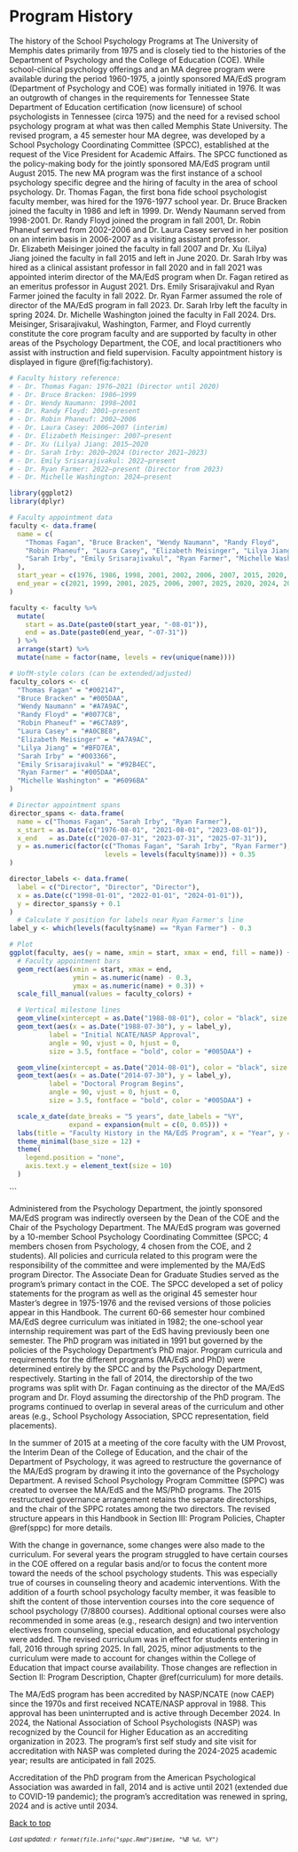 # Program History {#history}

The history of the School Psychology Programs at The University of Memphis dates primarily from 1975 and is closely tied to the histories of the Department of Psychology and the College of Education (COE).  While school-clinical psychology offerings and an MA degree program were available during the period 1960-1975, a jointly sponsored MA/EdS program (Department of Psychology and COE) was formally initiated in 1976.  It was an outgrowth of changes in the requirements for Tennessee State Department of Education certification (now licensure) of school psychologists in Tennessee (circa 1975) and the need for a revised school psychology program at what was then called Memphis State University.  The revised program, a 45 semester hour MA degree, was developed by a School Psychology Coordinating Committee (SPCC), established at the request of the Vice President for Academic Affairs. The SPCC functioned as the policy-making body for the jointly sponsored MA/EdS program until August 2015.  The new MA program was the first instance of a school psychology specific degree and the hiring of faculty in the area of school psychology.  Dr. Thomas Fagan, the first bona fide school psychologist faculty member, was hired for the 1976-1977 school year.  Dr. Bruce Bracken joined the faculty in 1986 and left in 1999.  Dr. Wendy Naumann served from 1998-2001.  Dr. Randy Floyd joined the program in fall 2001, Dr. Robin Phaneuf served from 2002-2006 and Dr. Laura Casey served in her position on an interim basis in 2006-2007 as a visiting assistant professor.  Dr. Elizabeth Meisinger joined the faculty in fall 2007 and Dr. Xu (Lilya) Jiang joined the faculty in fall 2015 and left in June 2020.  Dr. Sarah Irby was hired as a clinical assistant professor in fall 2020 and in fall 2021 was appointed interim director of the MA/EdS program when Dr. Fagan retired as an emeritus professor in August 2021.  Drs. Emily Srisarajivakul and Ryan Farmer joined the faculty in fall 2022. Dr. Ryan Farmer assumed the role of director of the MA/EdS program in fall 2023. Dr. Sarah Irby left the faculty in spring 2024. Dr. Michelle Washington joined the faculty in Fall 2024. Drs. Meisinger, Srisarajivakul, Washington, Farmer, and Floyd currently constitute the core program faculty and are supported by faculty in other areas of the Psychology Department, the COE, and local practitioners who assist with instruction and field supervision. Faculty appointment history is displayed in figure \@ref(fig:fachistory). 

```r
# Faculty history reference:
# - Dr. Thomas Fagan: 1976–2021 (Director until 2020)
# - Dr. Bruce Bracken: 1986–1999
# - Dr. Wendy Naumann: 1998–2001
# - Dr. Randy Floyd: 2001–present
# - Dr. Robin Phaneuf: 2002–2006
# - Dr. Laura Casey: 2006–2007 (interim)
# - Dr. Elizabeth Meisinger: 2007–present
# - Dr. Xu (Lilya) Jiang: 2015–2020
# - Dr. Sarah Irby: 2020–2024 (Director 2021–2023)
# - Dr. Emily Srisarajivakul: 2022–present
# - Dr. Ryan Farmer: 2022–present (Director from 2023)
# - Dr. Michelle Washington: 2024–present

library(ggplot2)
library(dplyr)

# Faculty appointment data
faculty <- data.frame(
  name = c(
    "Thomas Fagan", "Bruce Bracken", "Wendy Naumann", "Randy Floyd",
    "Robin Phaneuf", "Laura Casey", "Elizabeth Meisinger", "Lilya Jiang",
    "Sarah Irby", "Emily Srisarajivakul", "Ryan Farmer", "Michelle Washington"
  ),
  start_year = c(1976, 1986, 1998, 2001, 2002, 2006, 2007, 2015, 2020, 2022, 2022, 2024),
  end_year = c(2021, 1999, 2001, 2025, 2006, 2007, 2025, 2020, 2024, 2025, 2025, 2025)
)

faculty <- faculty %>%
  mutate(
    start = as.Date(paste0(start_year, "-08-01")),
    end = as.Date(paste0(end_year, "-07-31"))
  ) %>%
  arrange(start) %>%
  mutate(name = factor(name, levels = rev(unique(name))))

# UofM-style colors (can be extended/adjusted)
faculty_colors <- c(
  "Thomas Fagan" = "#002147",
  "Bruce Bracken" = "#005DAA",
  "Wendy Naumann" = "#A7A9AC",
  "Randy Floyd" = "#0077C8",
  "Robin Phaneuf" = "#6C7A89",
  "Laura Casey" = "#A0CBE8",
  "Elizabeth Meisinger" = "#A7A9AC",
  "Lilya Jiang" = "#BFD7EA",
  "Sarah Irby" = "#003366",
  "Emily Srisarajivakul" = "#92B4EC",
  "Ryan Farmer" = "#005DAA",
  "Michelle Washington" = "#6096BA"
)

# Director appointment spans
director_spans <- data.frame(
  name = c("Thomas Fagan", "Sarah Irby", "Ryan Farmer"),
  x_start = as.Date(c("1976-08-01", "2021-08-01", "2023-08-01")),
  x_end   = as.Date(c("2020-07-31", "2023-07-31", "2025-07-31")),
  y = as.numeric(factor(c("Thomas Fagan", "Sarah Irby", "Ryan Farmer"),
                        levels = levels(faculty$name))) + 0.35
)

director_labels <- data.frame(
  label = c("Director", "Director", "Director"),
  x = as.Date(c("1998-01-01", "2022-01-01", "2024-01-01")),
  y = director_spans$y + 0.1
)
  # Calculate Y position for labels near Ryan Farmer's line
label_y <- which(levels(faculty$name) == "Ryan Farmer") - 0.3

# Plot
ggplot(faculty, aes(y = name, xmin = start, xmax = end, fill = name)) +
  # Faculty appointment bars
  geom_rect(aes(xmin = start, xmax = end,
                ymin = as.numeric(name) - 0.3,
                ymax = as.numeric(name) + 0.3)) +
  scale_fill_manual(values = faculty_colors) +

  # Vertical milestone lines
  geom_vline(xintercept = as.Date("1988-08-01"), color = "black", size = 1) +
  geom_text(aes(x = as.Date("1988-07-30"), y = label_y),
          label = "Initial NCATE/NASP Approval",
          angle = 90, vjust = 0, hjust = 0,
          size = 3.5, fontface = "bold", color = "#005DAA") +

  geom_vline(xintercept = as.Date("2014-08-01"), color = "black", size = 1) +
  geom_text(aes(x = as.Date("2014-07-30"), y = label_y),
          label = "Doctoral Program Begins",
          angle = 90, vjust = 0, hjust = 0,
          size = 3.5, fontface = "bold", color = "#005DAA") +

  scale_x_date(date_breaks = "5 years", date_labels = "%Y",
               expand = expansion(mult = c(0, 0.05))) +
  labs(title = "Faculty History in the MA/EdS Program", x = "Year", y = NULL) +
  theme_minimal(base_size = 12) +
  theme(
    legend.position = "none",
    axis.text.y = element_text(size = 10)
  )

```


```


  
Administered from the Psychology Department, the jointly sponsored MA/EdS program was indirectly overseen by the Dean of the COE and the Chair of the Psychology Department.  The MA/EdS program was governed by a 10-member School Psychology Coordinating Committee (SPCC; 4 members chosen from Psychology, 4 chosen from the COE, and 2 students).  All policies and curricula related to this program were the responsibility of the committee and were implemented by the MA/EdS program Director. The Associate Dean for Graduate Studies served as the program's primary contact in the COE. The SPCC developed a set of policy statements for the program as well as the original 45 semester hour Master's degree in 1975-1976 and the revised versions of those policies appear in this Handbook. The current 60-66 semester hour combined MA/EdS degree curriculum was initiated in 1982; the one-school year internship requirement was part of the EdS having previously been one semester. The PhD program was initiated in 1991 but governed by the policies of the Psychology Department's PhD major.  Program curricula and requirements for the different programs (MA/EdS and PhD) were determined entirely by the SPCC and by the Psychology Department, respectively. Starting in the fall of 2014, the directorship of the two programs was split with Dr. Fagan continuing as the director of the MA/EdS program and Dr. Floyd assuming the directorship of the PhD program. The programs continued to overlap in several areas of the curriculum and other areas (e.g., School Psychology Association, SPCC representation, field placements). 
  
In the summer of 2015 at a meeting of the core faculty with the UM Provost, the Interim Dean of the College of Education, and the chair of the Department of Psychology, it was agreed to restructure the governance of the MA/EdS program by drawing it into the governance of the Psychology Department. A revised School Psychology Program Committee (SPPC) was created to oversee the MA/EdS and the MS/PhD programs. The 2015 restructured governance arrangement retains the separate directorships, and the chair of the SPPC rotates among the two directors. The revised structure appears in this Handbook in Section III: Program Policies, Chapter \@ref(sppc) for more details.
  
With the change in governance, some changes were also made to the curriculum. For several years the program struggled to have certain courses in the COE offered on a regular basis and/or to focus the content more toward the needs of the school psychology students. This was especially true of courses in counseling theory and academic interventions. With the addition of a fourth school psychology faculty member, it was feasible to shift the content of those intervention courses into the core sequence of school psychology (7/8800 courses). Additional optional courses were also recommended in some areas (e.g., research design) and two intervention electives from counseling, special education, and educational psychology were added. The revised curriculum was in effect for students entering in fall, 2016 through spring 2025. In fall, 2025, minor adjustments to the curriculum were made to account for changes within the College of Education that impact course availability. Those changes are reflection in Section II: Program Description, Chapter \@ref(curriculum) for more details. 
  
The MA/EdS program has been accredited by NASP/NCATE (now CAEP) since the 1970s and first received NCATE/NASP approval in 1988. This approval has been uninterrupted and is active through December 2024. In 2024, the National Association of School Psychologists (NASP) was recognized by the Council for Higher Education as an accrediting organization in 2023. The program's first self study and site visit for accreditation with NASP was completed during the 2024-2025 academic year; results are anticipated in fall 2025.
  
Accreditation of the PhD program from the American Psychological Association was awarded in fall, 2014 and is active until 2021 (extended due to COVID-19 pandemic); the program's accreditation was renewed in spring, 2024 and is active until 2034.
  
[Back to top](#program-handbook)


<small>*Last updated: `r format(file.info("sppc.Rmd")$mtime, "%B %d, %Y")`*</small>
